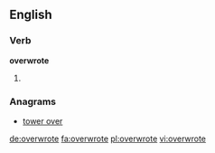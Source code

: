 ==English==

===Verb===
'''overwrote'''

# {{simple past of|overwrite}}

===Anagrams===
* [[tower over#English|tower over]]

[[de:overwrote]]
[[fa:overwrote]]
[[pl:overwrote]]
[[vi:overwrote]]